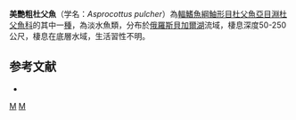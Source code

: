{{Speciesbox 
| taxon = Asprocottus pulcher
| status = NE
| status_system = IUCN3.1
| authority = [[Taliev|Taliev]], 1955
| synonyms = *''Cottinella pulchra'' <small>Taliev, 1955</small>
}}

'''美艷粗杜父魚'''（学名：''Asprocottus pulcher''）為[[輻鰭魚綱|輻鰭魚綱]][[鮋形目|鮋形目]][[杜父魚亞目|杜父魚亞目]][[淵杜父魚科|淵杜父魚科]]的其中一[[種|種]]，為淡水魚類，分布於[[俄羅斯|俄羅斯]][[貝加爾湖|貝加爾湖]]流域，棲息深度50-250公尺，棲息在底層水域，生活習性不明。

==参考文献==
*{{FishBase_species|genus=Asprocottus|species=pulcher|year=2014|month=5}}

{{Taxonbar|from=Q5535592}}

[[Category:粗杜父魚屬|M]]
[[Category:1955年描述的魚類|M]]